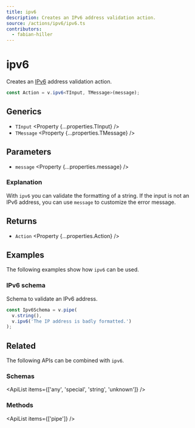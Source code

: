 ```yaml
---
title: ipv6
description: Creates an IPv6 address validation action.
source: /actions/ipv6/ipv6.ts
contributors:
  - fabian-hiller
---
```



# ipv6

Creates an [IPv6](https://en.wikipedia.org/wiki/IPv6) address validation action.

```ts
const Action = v.ipv6<TInput, TMessage>(message);
```

## Generics

- `TInput` <Property {...properties.TInput} />
- `TMessage` <Property {...properties.TMessage} />

## Parameters

- `message` <Property {...properties.message} />

### Explanation

With `ipv6` you can validate the formatting of a string. If the input is not an IPv6 address, you can use `message` to customize the error message.

## Returns

- `Action` <Property {...properties.Action} />

## Examples

The following examples show how `ipv6` can be used.

### IPv6 schema

Schema to validate an IPv6 address.

```ts
const Ipv6Schema = v.pipe(
  v.string(),
  v.ipv6('The IP address is badly formatted.')
);
```

## Related

The following APIs can be combined with `ipv6`.

### Schemas

<ApiList items={['any', 'special', 'string', 'unknown']} />

### Methods

<ApiList items={['pipe']} />
